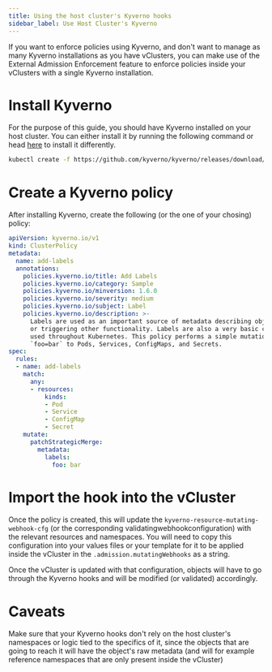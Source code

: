 ```yaml
---
title: Using the host cluster's Kyverno hooks
sidebar_label: Use Host Cluster's Kyverno
---
```


If you want to enforce policies using Kyverno, and don't want to manage as many Kyverno installations as you have vClusters, you can make use of the External Admission Enforcement feature to enforce policies inside your vClusters with a single Kyverno installation.

# Install Kyverno

For the purpose of this guide, you should have Kyverno installed on your host cluster.
You can either install it by running the following command or head [here](https://kyverno.io/docs/installation/methods/) to install it differently.

```bash
kubectl create -f https://github.com/kyverno/kyverno/releases/download/v1.10.0/install.yaml
```

# Create a Kyverno policy

After installing Kyverno, create the following (or the one of your chosing) policy:

```yaml
apiVersion: kyverno.io/v1
kind: ClusterPolicy
metadata:
  name: add-labels
  annotations:
    policies.kyverno.io/title: Add Labels
    policies.kyverno.io/category: Sample
    policies.kyverno.io/minversion: 1.6.0
    policies.kyverno.io/severity: medium
    policies.kyverno.io/subject: Label
    policies.kyverno.io/description: >-
      Labels are used as an important source of metadata describing objects in various ways
      or triggering other functionality. Labels are also a very basic concept and should be
      used throughout Kubernetes. This policy performs a simple mutation which adds a label
      `foo=bar` to Pods, Services, ConfigMaps, and Secrets.
spec:
  rules:
  - name: add-labels
    match:
      any:
      - resources:
          kinds:
          - Pod
          - Service
          - ConfigMap
          - Secret
    mutate:
      patchStrategicMerge:
        metadata:
          labels:
            foo: bar
```

# Import the hook into the vCluster

Once the policy is created, this will update the `kyverno-resource-mutating-webhook-cfg`
(or the corresponding validatingwebhookconfiguration) with the relevant resources and namespaces.
You will need to copy this configuration into your values files or your template for it to be applied
inside the vCluster in the `.admission.mutatingWebhooks` as a string.

Once the vCluster is updated with that configuration, objects will have to go through the Kyverno hooks
and will be modified (or validated) accordingly.

# Caveats

Make sure that your Kyverno hooks don't rely on the host cluster's namespaces or logic tied to the
specifics of it, since the objects that are going to reach it will have the object's raw metadata
(and will for example reference namespaces that are only present inside the vCluster)
